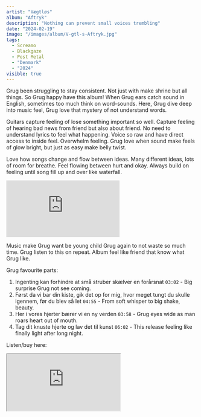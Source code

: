 ```yaml
---
artist: "Vægtløs"
album: "Aftryk"
description: "Nothing can prevent small voices trembling"
date: "2024-02-19"
image: "/images/album/V-gtl-s-Aftryk.jpg"
tags:
  - Screamo
  - Blackgaze
  - Post Metal
  - "Denmark"
  - "2024"
visible: true
---
```


Grug been struggling to stay consistent. Not just with make shrine but all things. So Grug happy have this album! When Grug ears catch sound in English, sometimes too much think on word-sounds. Here, Grug dive deep into music feel, Grug love that mystery of not understand words.

Guitars capture feeling of lose something important so well. Capture feeling of hearing bad news from friend but also about friend. No need to understand lyrics to feel what happening. Voice so raw and have direct access to inside feel. Overwhelm feeling. Grug love when sound make feels of glow bright, but just as easy make belly twist.

Love how songs change and flow between ideas. Many different ideas, lots of room for breathe. Feel flowing between hurt and okay. Always build on feeling until song fill up and over like waterfall.

<div class="embed-container">
  <iframe
    class="embed-video"
    src="https://www.youtube.com/embed/d16M1SD1Pi4?si=JXURp2asz44lvrhq"
    frameborder="0"
    allow="accelerometer; autoplay; clipboard-write; encrypted-media; gyroscope; picture-in-picture; web-share"
    allowfullscreen></iframe>
</div>

Music make Grug want be young child Grug again to not waste so much time. Grug listen to this on repeat. Album feel like friend that know what Grug like.

Grug favourite parts:

1. Ingenting kan forhindre at små struber skælver en forårsnat `03:02` - Big surprise Grug not see coming.
2. Først da vi bar din kiste, gik det op for mig, hvor meget tungt du skulle igennem, før du blev så let `04:55` - From soft whisper to big shake, beauty.
3. Her i vores hjerter bærer vi en ny verden `03:58` - Grug eyes wide as man roars heart out of mouth.
4. Tag dit knuste hjerte og lav det til kunst `06:02` - This release feeling like finally light after long night.

Listen/buy here:

<iframe
  style={{ border: "0", width: "350px", height: "590px" }}
  src="https://bandcamp.com/EmbeddedPlayer/album=3614274215/size=large/bgcol=333333/linkcol=ffffff/transparent=true/"
  seamless>
  <a href="https://vaegtlos.bandcamp.com/album/aftryk">Aftryk by Vægtløs</a>
</iframe>
